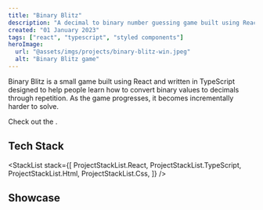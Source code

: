 ```yaml
---
title: "Binary Blitz"
description: "A decimal to binary number guessing game built using React and TypeScript with an Arcade theme."
created: "01 January 2023"
tags: ["react", "typescript", "styled components"]
heroImage:
  url: "@assets/imgs/projects/binary-blitz-win.jpeg"
  alt: "Binary Blitz game"
---
```



Binary Blitz is a small game built using React and written in TypeScript designed to help
people learn how to convert binary values to decimals through repetition. As the game
progresses, it becomes incrementally harder to solve.

Check out the <ExternalLink href="https://github.com/stephenlunt/binary-blitz" text="GitHub repo here" />.

## Tech Stack

<StackList
  stack={[
    ProjectStackList.React,
    ProjectStackList.TypeScript,
    ProjectStackList.Html,
    ProjectStackList.Css,
  ]}
/>

## Showcase

<ProjectImage src={bbWinImage} alt="Binary Blitz winners screen" />
<ProjectImage src={bbLossImage} alt="Binary Blitz losers screen" />

